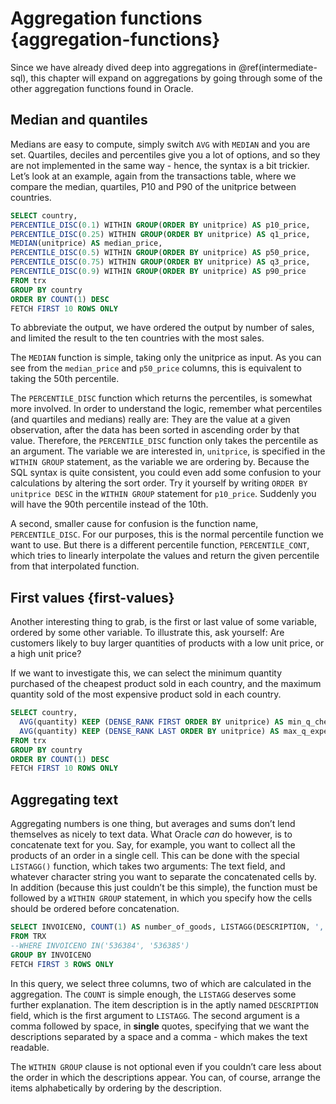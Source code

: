 
# Aggregation functions {aggregation-functions}

Since we have already dived deep into aggregations in \@ref(intermediate-sql), this chapter will expand on aggregations by going through some of the other aggregation functions found in Oracle.

## Median and quantiles

Medians are easy to compute, simply switch `AVG` with `MEDIAN` and you are set. Quartiles, deciles and percentiles give you a lot of options, and so they are not implemented in the same way - hence, the syntax is a bit trickier. Let's look at an example, again from the transactions table, where we compare the median, quartiles, P10 and P90 of the unitprice between countries.

```sql
SELECT country, 
PERCENTILE_DISC(0.1) WITHIN GROUP(ORDER BY unitprice) AS p10_price,
PERCENTILE_DISC(0.25) WITHIN GROUP(ORDER BY unitprice) AS q1_price,
MEDIAN(unitprice) AS median_price,
PERCENTILE_DISC(0.5) WITHIN GROUP(ORDER BY unitprice) AS p50_price,
PERCENTILE_DISC(0.75) WITHIN GROUP(ORDER BY unitprice) AS q3_price,
PERCENTILE_DISC(0.9) WITHIN GROUP(ORDER BY unitprice) AS p90_price
FROM trx
GROUP BY country
ORDER BY COUNT(1) DESC
FETCH FIRST 10 ROWS ONLY
```

To abbreviate the output, we have ordered the output by number of sales, and limited the result to the ten countries with the most sales.

The `MEDIAN` function is simple, taking only the unitprice as input. As you can see from the `median_price` and `p50_price` columns, this is equivalent to taking the 50th percentile. 

The `PERCENTILE_DISC` function which returns the percentiles, is somewhat more involved. In order to understand the logic, remember what percentiles (and quartiles and medians) really are: They are the value at a given observation, after the data has been sorted in ascending order by that value. Therefore, the `PERCENTILE_DISC` function only takes the percentile as an argument. The variable we are interested in, `unitprice`, is specified in the `WITHIN GROUP` statement, as the variable we are ordering by. Because the SQL syntax is quite consistent, you could even add some confusion to your calculations by altering the sort order. Try it yourself by writing `ORDER BY unitprice DESC` in the `WITHIN GROUP` statement for `p10_price`. Suddenly you will have the 90th percentile instead of the 10th.

A second, smaller cause for confusion is the function name, `PERCENTILE_DISC`. For our purposes, this is the normal percentile function we want to use. But there is a different percentile function, `PERCENTILE_CONT`, which tries to linearly interpolate the values and return the given percentile from that interpolated function.

## First values {first-values}

Another interesting thing to grab, is the first or last value of some variable, ordered by some other variable. To illustrate this, ask yourself: Are customers likely to buy larger quantities of products with a low unit price, or a high unit price?

If we want to investigate this, we can select the minimum quantity purchased of the cheapest product sold in each country, and the maximum quantity sold of the most expensive product sold in each country.

```sql
SELECT country, 
  AVG(quantity) KEEP (DENSE_RANK FIRST ORDER BY unitprice) AS min_q_cheap_products,
  AVG(quantity) KEEP (DENSE_RANK LAST ORDER BY unitprice) AS max_q_expensive_products
FROM trx
GROUP BY country
ORDER BY COUNT(1) DESC
FETCH FIRST 10 ROWS ONLY
```



## Aggregating text
Aggregating numbers is one thing, but averages and sums don't lend themselves as nicely to text data. What Oracle *can* do however, is to concatenate text for you. Say, for example, you want to collect all the products of an order in a single cell. This can be done with the special `LISTAGG()` function, which takes two arguments: The text field, and whatever character string you want to separate the concatenated cells by. In addition (because this just couldn't be this simple), the function must be followed by a `WITHIN GROUP` statement, in which you specify how the cells should be ordered before concatenation.


```sql
SELECT INVOICENO, COUNT(1) AS number_of_goods, LISTAGG(DESCRIPTION, ', ') WITHIN GROUP ( ORDER BY stockcode) AS goods
FROM TRX
--WHERE INVOICENO IN('536384', '536385')
GROUP BY INVOICENO
FETCH FIRST 3 ROWS ONLY
```

In this query, we select three columns, two of which are calculated in the aggregation. The `COUNT` is simple enough, the `LISTAGG` deserves some further explanation. The item description is in the aptly named `DESCRIPTION` field, which is the first argument to `LISTAGG`. The second argument is a comma followed by space, in **single** quotes, specifying that we want the descriptions separated by a space and a comma - which makes the text readable.

The `WITHIN GROUP` clause is not optional even if you couldn't care less about the order in which the descriptions appear. You can, of course, arrange the items alphabetically by ordering by the description.

